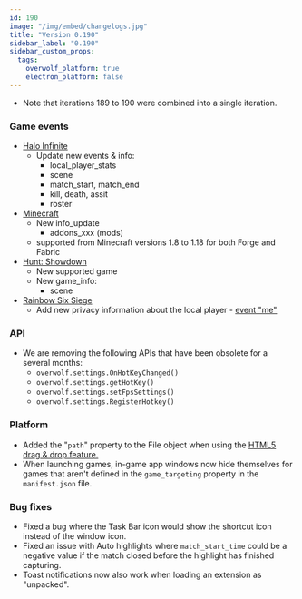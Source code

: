 ```yaml
---
id: 190
image: "/img/embed/changelogs.jpg"
title: "Version 0.190"
sidebar_label: "0.190"
sidebar_custom_props:
  tags:
    overwolf_platform: true
    electron_platform: false
---
```


* Note that iterations 189 to 190 were combined into a single iteration.

### Game events

* [Halo Infinite](/api/games/events/halo-infinite)
  * Update new events & info:
    * local_player_stats
    * scene
    * match_start, match_end
    * kill, death, assit
    * roster
 * [Minecraft](/api/games/events/minecraft)
   * New info_update
     * addons_xxx (mods)  
   * supported from Minecraft versions 1.8 to 1.18 for both Forge and Fabric 
* [Hunt: Showdown](/api/games/events/deprecated)
  * New supported game
  * New game_info:
    * scene
* [Rainbow Six Siege](/api/games/events/rainbow-six-siege)
  * Add new privacy information about the local player - [event "me"](/api/games/events/rainbow-six-siege#me)

### API

 * We are removing the following APIs that have been obsolete for a several  months:
   * `overwolf.settings.OnHotKeyChanged()`
   * `overwolf.settings.getHotKey()`
   * `overwolf.settings.setFpsSettings()`
   * `overwolf.settings.RegisterHotkey()`

### Platform

 * Added the "`path`" property to the File object when using the [HTML5 drag & drop feature.](https://developer.mozilla.org/en-US/docs/Web/DataTransfer/files)
 * When launching games, in-game app windows now hide themselves for games that aren't defined in the `game_targeting` property in the `manifest.json` file.

### Bug fixes

* Fixed a bug where the Task Bar icon would show the shortcut icon instead of the window icon.
* Fixed an issue with Auto highlights where `match_start_time` could be a negative value if the match closed before the highlight has finished capturing.
* Toast notifications now also work when loading an extension as "unpacked".


